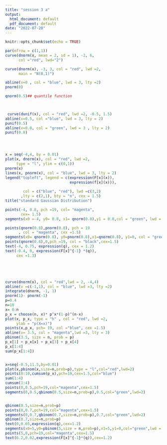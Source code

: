 ---
title: "session 3 a"
output:
  html_document: default
  pdf_document: default
date: "2022-07-20"
---

```{r setup, include=FALSE}
knitr::opts_chunk$set(echo = TRUE)
```

```{r}
par(mfrow = c(1,1))
curve(dnorm(x, mean = 2, sd = 1), -2, 6, 
      col ="red", lwd="2")

curve(dnorm(x), -3, 3, col = "red", lwd =2,
      main = "N(0,1)")

abline(v=0 , col = "blue", lwd = 3, lty =2)
pnorm(0)

qnorm(0.5)## quantile function


 
 curve(dunif(x), col = "red", lwd =2, -0.5, 1.5) 
abline(v=0.5, col ="blue", lwd = 3, lty = 2) 
punif(0.5)
abline(v=0.8, col = "green", lwd = 3 , lty = 2)
punif(0.8)




x = seq(-4,4, by = 0.01)
plot(x, dnorm(x), col = "red", lwd =2,
     type = "l", ylim = c(0,1))
pnorm(x)
lines(x, pnorm(x), col = "blue", lwd = 3, lty = 2)
legend("topleft", legend = c(expression(F[x](x)),
                             expression(f[x](x))),
       
        col = c("blue", "red"), lwd =c(3,2)
       ,lty = c(2,1), bty = "n", cex = 1.5)
title("standard Gaussian Distribution")

points(-4, 0.8, pch =19, col= "magenta",
       cex= 1.5)
segments(x0 =-4, y0= 0.8, x1= qnorm(0.8),y1 = 0.8,col = "green", lwd = 3)

points(qnorm(0.8),pnorm(0.8), pch = 19
      , col = "magenta", cex =1.5)
segments(x0= qnorm(0.8), y0=pnorm(0.8),x1=qnorm(0.8), y1=0, col = "green", lwd = 3)
points(qnorm(0.8),0,pch =19, col = "black",cex=1.5)
text(-4, 0.75, expression(q), cex = 1.2)
text(-0.4, 0, expression(F[x]^{-1} *(q)),
     cex =1.3)





curve(dnorm(x), col = "red",lwd = 2, -4,4)
abline(v =c(-1,1), col = "blue", lwd =3, lty =2)
integrate(dnorm, -1, 1)
pnorm(1)- pnorm(-1)
p=0.4
n=10
x= 0:n
p_x = choose(n, x)* p^x*(1-p)^(n-x)
plot(x, p_x, type = "h" , col = "red", lwd =2,
     ylab = "p(X=x)")
points(x,p_x, pch= 19, col ="blue", cex =1.5)
abline(v= 3.5, col = "magenta",lwd =3, lty = 3)
pbinom(3.5, size = n, prob = p)
p_x[1] + p_x[x] + p_x[3] + p_x[4]
p_x[1:4]
sum(p_x[1:4])


x=seq(-0.5,11.5,by=0.01)
plot(x,pbinom(x,size=n,prob=p),type = "l",col="red",lwd=2)
points(0:10,cumsum(p_x),pch=19,cex=1.5,col="blue")
sum(1:4)
cumsum(1:4)
points(0,0.5,pch=19,col="magenta",cex=1.5)
segments(0,0.5,qbinom(0.5,size=n,prob=p),0.5,col="green",lwd=2)


qbinom(0.5,size=n,prob=p)
points(0,0.7,pch=19,col="magenta",cex=1.5)
segments(0,0.7,qbinom(0.7,size=n,prob=p),0.7,col="green",lwd=2)
qbinom(0.7,size=n,prob=p)
text(0,0.65,expression(q),cex=1.2)
segments(x0=5,y0=pbinom(5,size = n,prob=p),x1=5,y1=0,col="green",lwd = 2)
points(5,0,pch=19,col="magenta",cex=1.5)
text(6.2,0.02,expression(F[x]^{-1}*(q)),cex=1.2)


```